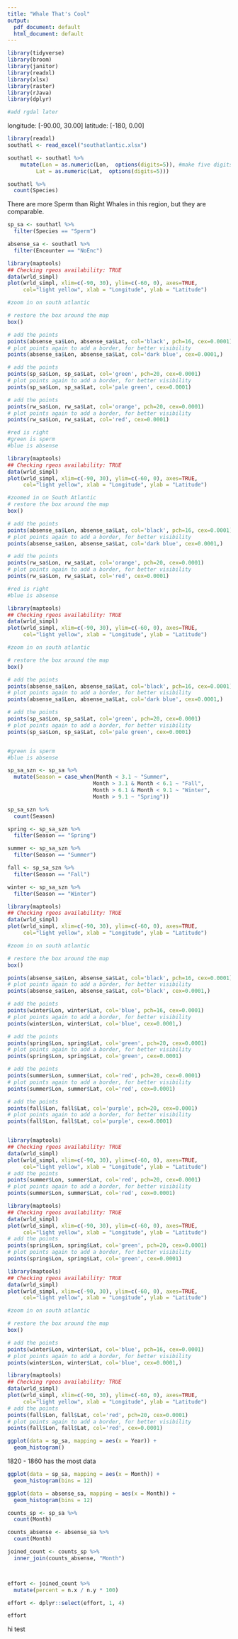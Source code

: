 ```yaml
---
title: "Whale That's Cool"
output:
  pdf_document: default
  html_document: default
---
```



```r
library(tidyverse)
library(broom)
library(janitor)
library(readxl)
library(xlsx)
library(raster)
library(rJava)
library(dplyr)

#add rgdal later

```


longitude: [-90.00, 30.00]
latitude: [-180, 0.00]

```r
library(readxl)
southatl <- read_excel("southatlantic.xlsx")

southatl <- southatl %>%
    mutate(Lon = as.numeric(Lon,  options(digits=5)), #make five digits)
         Lat = as.numeric(Lat,  options(digits=5))) 

```

```r
southatl %>%
  count(Species)
```

There are more Sperm than Right Whales in this region, but they are comparable.

```r
sp_sa <- southatl %>%
  filter(Species == "Sperm")

absense_sa <- southatl %>% 
  filter(Encounter == "NoEnc")
```


```r
library(maptools)
## Checking rgeos availability: TRUE
data(wrld_simpl)
plot(wrld_simpl, xlim=c(-90, 30), ylim=c(-60, 0), axes=TRUE, 
     col="light yellow", xlab = "Longitude", ylab = "Latitude")

#zoom in on south atlantic

# restore the box around the map
box()

# add the points
points(absense_sa$Lon, absense_sa$Lat, col='black', pch=16, cex=0.0001)
# plot points again to add a border, for better visibility
points(absense_sa$Lon, absense_sa$Lat, col='dark blue', cex=0.0001,)

# add the points
points(sp_sa$Lon, sp_sa$Lat, col='green', pch=20, cex=0.0001)
# plot points again to add a border, for better visibility
points(sp_sa$Lon, sp_sa$Lat, col='pale green', cex=0.0001)

# add the points
points(rw_sa$Lon, rw_sa$Lat, col='orange', pch=20, cex=0.0001)
# plot points again to add a border, for better visibility
points(rw_sa$Lon, rw_sa$Lat, col='red', cex=0.0001)

#red is right
#green is sperm
#blue is absense

```

```r
library(maptools)
## Checking rgeos availability: TRUE
data(wrld_simpl)
plot(wrld_simpl, xlim=c(-90, 30), ylim=c(-60, 0), axes=TRUE, 
     col="light yellow", xlab = "Longitude", ylab = "Latitude")

#zoomed in on South Atlantic
# restore the box around the map
box()

# add the points
points(absense_sa$Lon, absense_sa$Lat, col='black', pch=16, cex=0.0001)
# plot points again to add a border, for better visibility
points(absense_sa$Lon, absense_sa$Lat, col='dark blue', cex=0.0001,)

# add the points
points(rw_sa$Lon, rw_sa$Lat, col='orange', pch=20, cex=0.0001)
# plot points again to add a border, for better visibility
points(rw_sa$Lon, rw_sa$Lat, col='red', cex=0.0001)

#red is right
#blue is absense

```


```r
library(maptools)
## Checking rgeos availability: TRUE
data(wrld_simpl)
plot(wrld_simpl, xlim=c(-90, 30), ylim=c(-60, 0), axes=TRUE, 
     col="light yellow", xlab = "Longitude", ylab = "Latitude")

#zoom in on south atlantic

# restore the box around the map
box()

# add the points
points(absense_sa$Lon, absense_sa$Lat, col='black', pch=16, cex=0.0001)
# plot points again to add a border, for better visibility
points(absense_sa$Lon, absense_sa$Lat, col='dark blue', cex=0.0001,)

# add the points
points(sp_sa$Lon, sp_sa$Lat, col='green', pch=20, cex=0.0001)
# plot points again to add a border, for better visibility
points(sp_sa$Lon, sp_sa$Lat, col='pale green', cex=0.0001)


#green is sperm
#blue is absense
```

```r
sp_sa_szn <- sp_sa %>% 
  mutate(Season = case_when(Month < 3.1 ~ "Summer",
                           Month > 3.1 & Month < 6.1 ~ "Fall", 
                           Month > 6.1 & Month < 9.1 ~ "Winter",
                           Month > 9.1 ~ "Spring")) 

sp_sa_szn %>%
  count(Season)

```


```r
spring <- sp_sa_szn %>%
  filter(Season == "Spring")

summer <- sp_sa_szn %>%
  filter(Season == "Summer")

fall <- sp_sa_szn %>%
  filter(Season == "Fall")

winter <- sp_sa_szn %>%
  filter(Season == "Winter")
```


```r
library(maptools)
## Checking rgeos availability: TRUE
data(wrld_simpl)
plot(wrld_simpl, xlim=c(-90, 30), ylim=c(-60, 0), axes=TRUE, 
     col="light yellow", xlab = "Longitude", ylab = "Latitude")

#zoom in on south atlantic

# restore the box around the map
box()

points(absense_sa$Lon, absense_sa$Lat, col='black', pch=16, cex=0.0001)
# plot points again to add a border, for better visibility
points(absense_sa$Lon, absense_sa$Lat, col='black', cex=0.0001,)

# add the points
points(winter$Lon, winter$Lat, col='blue', pch=16, cex=0.0001)
# plot points again to add a border, for better visibility
points(winter$Lon, winter$Lat, col='blue', cex=0.0001,)

# add the points
points(spring$Lon, spring$Lat, col='green', pch=20, cex=0.0001)
# plot points again to add a border, for better visibility
points(spring$Lon, spring$Lat, col='green', cex=0.0001)

# add the points
points(summer$Lon, summer$Lat, col='red', pch=20, cex=0.0001)
# plot points again to add a border, for better visibility
points(summer$Lon, summer$Lat, col='red', cex=0.0001)

# add the points
points(fall$Lon, fall$Lat, col='purple', pch=20, cex=0.0001)
# plot points again to add a border, for better visibility
points(fall$Lon, fall$Lat, col='purple', cex=0.0001)



```


```r
library(maptools)
## Checking rgeos availability: TRUE
data(wrld_simpl)
plot(wrld_simpl, xlim=c(-90, 30), ylim=c(-60, 0), axes=TRUE, 
     col="light yellow", xlab = "Longitude", ylab = "Latitude")
# add the points
points(summer$Lon, summer$Lat, col='red', pch=20, cex=0.0001)
# plot points again to add a border, for better visibility
points(summer$Lon, summer$Lat, col='red', cex=0.0001)

```

```r
library(maptools)
## Checking rgeos availability: TRUE
data(wrld_simpl)
plot(wrld_simpl, xlim=c(-90, 30), ylim=c(-60, 0), axes=TRUE, 
     col="light yellow", xlab = "Longitude", ylab = "Latitude")
# add the points
points(spring$Lon, spring$Lat, col='green', pch=20, cex=0.0001)
# plot points again to add a border, for better visibility
points(spring$Lon, spring$Lat, col='green', cex=0.0001)

```
```r
library(maptools)
## Checking rgeos availability: TRUE
data(wrld_simpl)
plot(wrld_simpl, xlim=c(-90, 30), ylim=c(-60, 0), axes=TRUE, 
     col="light yellow", xlab = "Longitude", ylab = "Latitude")

#zoom in on south atlantic

# restore the box around the map
box()

# add the points
points(winter$Lon, winter$Lat, col='blue', pch=16, cex=0.0001)
# plot points again to add a border, for better visibility
points(winter$Lon, winter$Lat, col='blue', cex=0.0001,)

```

```r
library(maptools)
## Checking rgeos availability: TRUE
data(wrld_simpl)
plot(wrld_simpl, xlim=c(-90, 30), ylim=c(-60, 0), axes=TRUE, 
     col="light yellow", xlab = "Longitude", ylab = "Latitude")
# add the points
points(fall$Lon, fall$Lat, col='red', pch=20, cex=0.0001)
# plot points again to add a border, for better visibility
points(fall$Lon, fall$Lat, col='red', cex=0.0001)

```

```r
ggplot(data = sp_sa, mapping = aes(x = Year)) +
  geom_histogram()
```
1820 - 1860 has the most data

```r
ggplot(data = sp_sa, mapping = aes(x = Month)) +
  geom_histogram(bins = 12)
```

```r
ggplot(data = absense_sa, mapping = aes(x = Month)) +
  geom_histogram(bins = 12)
```


```r
counts_sp <- sp_sa %>%
  count(Month)

counts_absense <- absense_sa %>%
  count(Month)

joined_count <- counts_sp %>%
  inner_join(counts_absense, "Month")



effort <- joined_count %>%
  mutate(percent = n.x / n.y * 100)

effort <- dplyr::select(effort, 1, 4)

effort


```


hi test
